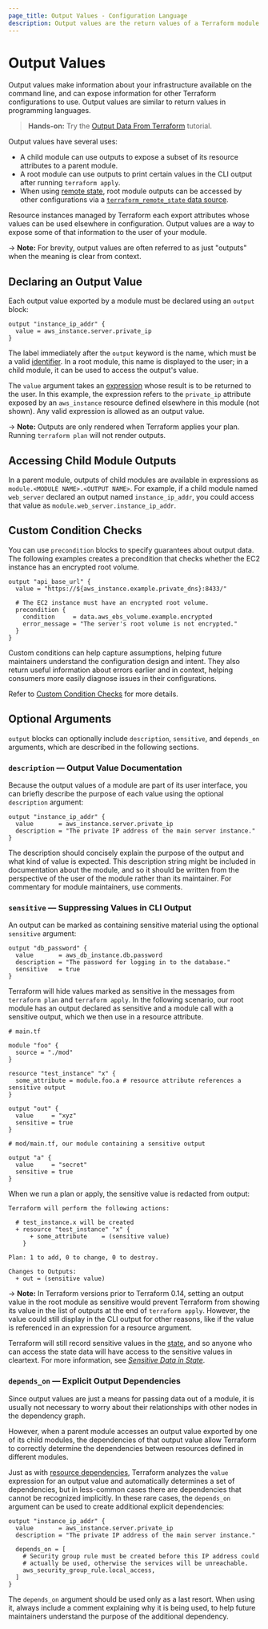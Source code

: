 ```yaml
---
page_title: Output Values - Configuration Language
description: Output values are the return values of a Terraform module.
---
```


# Output Values

Output values make information about your infrastructure available on the
command line, and can expose information for other Terraform configurations to
use. Output values are similar to return values in programming languages.

> **Hands-on:** Try the [Output Data From
> Terraform](/terraform/tutorials/configuration-language/outputs)
> tutorial.

Output values have several uses:

- A child module can use outputs to expose a subset of its resource attributes
  to a parent module.
- A root module can use outputs to print certain values in the CLI output after
  running `terraform apply`.
- When using [remote state](/terraform/language/state/remote), root module outputs can be
  accessed by other configurations via a
  [`terraform_remote_state` data source](/terraform/language/state/remote-state-data).

Resource instances managed by Terraform each export attributes whose values
can be used elsewhere in configuration. Output values are a way to expose some
of that information to the user of your module.

-> **Note:** For brevity, output values are often referred to as just "outputs"
when the meaning is clear from context.

## Declaring an Output Value

Each output value exported by a module must be declared using an `output`
block:

```hcl
output "instance_ip_addr" {
  value = aws_instance.server.private_ip
}
```

The label immediately after the `output` keyword is the name, which must be a
valid [identifier](/terraform/language/syntax/configuration#identifiers). In a root module, this name is
displayed to the user; in a child module, it can be used to access the output's
value.

The `value` argument takes an [expression](/terraform/language/expressions)
whose result is to be returned to the user. In this example, the expression
refers to the `private_ip` attribute exposed by an `aws_instance` resource
defined elsewhere in this module (not shown). Any valid expression is allowed
as an output value.

-> **Note:** Outputs are only rendered when Terraform applies your plan. Running
`terraform plan` will not render outputs.

## Accessing Child Module Outputs

In a parent module, outputs of child modules are available in expressions as
`module.<MODULE NAME>.<OUTPUT NAME>`. For example, if a child module named
`web_server` declared an output named `instance_ip_addr`, you could access that
value as `module.web_server.instance_ip_addr`.


## Custom Condition Checks

You can use `precondition` blocks to specify guarantees about output data. The following examples creates a precondition that checks whether the EC2 instance has an encrypted root volume.

```hcl
output "api_base_url" {
  value = "https://${aws_instance.example.private_dns}:8433/"

  # The EC2 instance must have an encrypted root volume.
  precondition {
    condition     = data.aws_ebs_volume.example.encrypted
    error_message = "The server's root volume is not encrypted."
  }
}
```

Custom conditions can help capture assumptions, helping future maintainers understand the configuration design and intent. They also return useful information about errors earlier and in context, helping consumers more easily diagnose issues in their configurations.

Refer to [Custom Condition Checks](/terraform/language/expressions/custom-conditions#preconditions-and-postconditions) for more details.

## Optional Arguments

`output` blocks can optionally include `description`, `sensitive`, and `depends_on` arguments, which are described in the following sections.

<a id="description"></a>

### `description` — Output Value Documentation

Because the output values of a module are part of its user interface, you can
briefly describe the purpose of each value using the optional `description`
argument:

```hcl
output "instance_ip_addr" {
  value       = aws_instance.server.private_ip
  description = "The private IP address of the main server instance."
}
```

The description should concisely explain the
purpose of the output and what kind of value is expected. This description
string might be included in documentation about the module, and so it should be
written from the perspective of the user of the module rather than its
maintainer. For commentary for module maintainers, use comments.

<a id="sensitive"></a>

### `sensitive` — Suppressing Values in CLI Output

An output can be marked as containing sensitive material using the optional
`sensitive` argument:

```hcl
output "db_password" {
  value       = aws_db_instance.db.password
  description = "The password for logging in to the database."
  sensitive   = true
}
```

Terraform will hide values marked as sensitive in the messages from
`terraform plan` and `terraform apply`. In the following scenario, our root
module has an output declared as sensitive and a module call with a
sensitive output, which we then use in a resource attribute.

```hcl
# main.tf

module "foo" {
  source = "./mod"
}

resource "test_instance" "x" {
  some_attribute = module.foo.a # resource attribute references a sensitive output
}

output "out" {
  value     = "xyz"
  sensitive = true
}

# mod/main.tf, our module containing a sensitive output

output "a" {
  value     = "secret"
  sensitive = true
}
```

When we run a plan or apply, the sensitive value is redacted from output:

```
Terraform will perform the following actions:

  # test_instance.x will be created
  + resource "test_instance" "x" {
      + some_attribute    = (sensitive value)
    }

Plan: 1 to add, 0 to change, 0 to destroy.

Changes to Outputs:
  + out = (sensitive value)
```

-> **Note:** In Terraform versions prior to Terraform 0.14, setting an output
value in the root module as sensitive would prevent Terraform from showing its
value in the list of outputs at the end of `terraform apply`. However, the
value could still display in the CLI output for other reasons, like if the
value is referenced in an expression for a resource argument.

Terraform will still record sensitive values in the [state](/terraform/language/state),
and so anyone who can access the state data will have access to the sensitive
values in cleartext. For more information, see
[_Sensitive Data in State_](/terraform/language/state/sensitive-data).

<a id="depends_on"></a>

### `depends_on` — Explicit Output Dependencies

Since output values are just a means for passing data out of a module, it is
usually not necessary to worry about their relationships with other nodes in
the dependency graph.

However, when a parent module accesses an output value exported by one of its
child modules, the dependencies of that output value allow Terraform to
correctly determine the dependencies between resources defined in different
modules.

Just as with
[resource dependencies](/terraform/language/resources/behavior#resource-dependencies),
Terraform analyzes the `value` expression for an output value and automatically
determines a set of dependencies, but in less-common cases there are
dependencies that cannot be recognized implicitly. In these rare cases, the
`depends_on` argument can be used to create additional explicit dependencies:

```hcl
output "instance_ip_addr" {
  value       = aws_instance.server.private_ip
  description = "The private IP address of the main server instance."

  depends_on = [
    # Security group rule must be created before this IP address could
    # actually be used, otherwise the services will be unreachable.
    aws_security_group_rule.local_access,
  ]
}
```

The `depends_on` argument should be used only as a last resort. When using it,
always include a comment explaining why it is being used, to help future
maintainers understand the purpose of the additional dependency.
